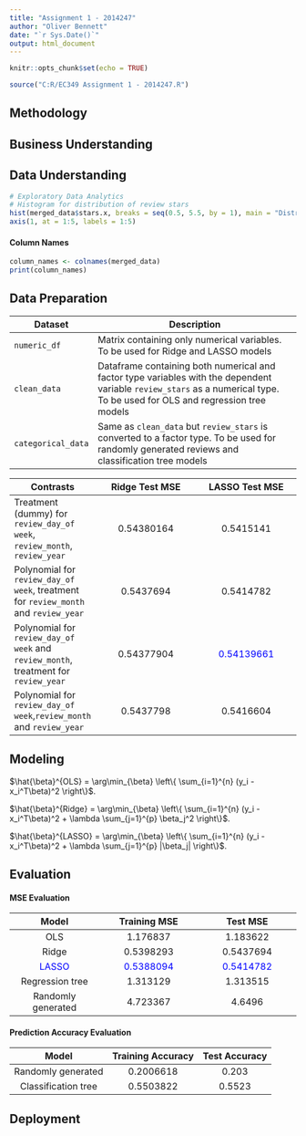 ```yaml
---
title: "Assignment 1 - 2014247"
author: "Oliver Bennett"
date: "`r Sys.Date()`"
output: html_document
---
```


```r
knitr::opts_chunk$set(echo = TRUE)
```


```r
source("C:R/EC349 Assignment 1 - 2014247.R")
```
## Methodology

## Business Understanding

## Data Understanding




```r
# Exploratory Data Analytics
# Histogram for distribution of review stars
hist(merged_data$stars.x, breaks = seq(0.5, 5.5, by = 1), main = "Distribution of Reviews", xlab = "Stars", xaxt = "n")
axis(1, at = 1:5, labels = 1:5)
```

#### Column Names
```r
column_names <- colnames(merged_data)
print(column_names)
```



## Data Preparation



| Dataset | Description |
|----|------------------|
| `numeric_df` | Matrix containing only numerical variables. To be used for Ridge and LASSO models |
| `clean_data` | Dataframe containing both numerical and factor type variables with the dependent variable `review_stars` as a numerical type. To be used for OLS and regression tree models |
| `categorical_data` | Same as `clean_data` but `review_stars` is converted to a factor type. To be used for randomly generated reviews and classification tree models |




| Contrasts | Ridge Test MSE | LASSO Test MSE |
|--------|:---------:|:---------:|
| Treatment (dummy) for `review_day_of week`, `review_month`, `review_year` | 0.54380164 | 0.5415141 |
| Polynomial for `review_day_of week`, treatment for `review_month` and `review_year` | 0.5437694 | 0.5414782 |
| Polynomial for `review_day_of week` and `review_month`, treatment for `review_year` | 0.54377904 | <span style="color:blue">0.54139661</span> |
| Polynomial for `review_day_of week`,`review_month` and `review_year` | 0.5437798 | 0.5416604 |




## Modeling


$\hat{\beta}^{OLS} = \arg\min_{\beta} \left\{ \sum_{i=1}^{n} (y_i - x_i^T\beta)^2 \right\}$.

$\hat{\beta}^{Ridge} = \arg\min_{\beta} \left\{ \sum_{i=1}^{n} (y_i - x_i^T\beta)^2 + \lambda \sum_{j=1}^{p} \beta_j^2 \right\}$.

$\hat{\beta}^{LASSO} = \arg\min_{\beta} \left\{ \sum_{i=1}^{n} (y_i - x_i^T\beta)^2 + \lambda \sum_{j=1}^{p} |\beta_j| \right\}$.





## Evaluation


#### MSE Evaluation
| Model | Training MSE | Test MSE |
|:--------:|:---------:|:---------:|
| OLS | 1.176837 | 1.183622 |
| Ridge | 0.5398293 | 0.5437694 |
| <span style="color:blue">LASSO</span> | <span style="color:blue">0.5388094</span> | <span style="color:blue">0.5414782</span> |
| Regression tree | 1.313129 | 1.313515 |
|Randomly generated| 4.723367 | 4.6496 |

#### Prediction Accuracy Evaluation
| Model | Training Accuracy | Test Accuracy |
|:--------:|:---------:|:---------:|
| Randomly generated | 0.2006618 | 0.203 |
|Classification tree| 0.5503822 | 0.5523 |






## Deployment


